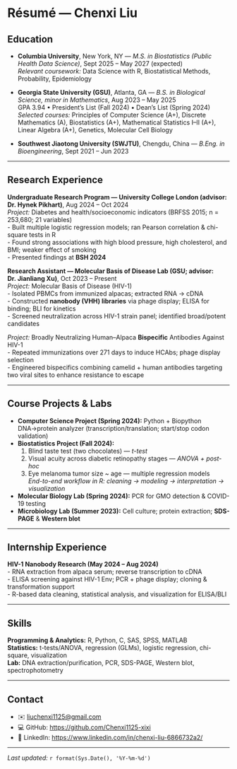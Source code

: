 # Résumé — Chenxi Liu

## Education
- **Columbia University**, New York, NY — *M.S. in Biostatistics (Public Health Data Science)*, Sept 2025 – May 2027 (expected)  
  *Relevant coursework:* Data Science with R, Biostatistical Methods, Probability, Epidemiology

- **Georgia State University (GSU)**, Atlanta, GA — *B.S. in Biological Science, minor in Mathematics*, Aug 2023 – May 2025  
  GPA 3.94 • President’s List (Fall 2024) • Dean’s List (Spring 2024)  
  *Selected courses:* Principles of Computer Science (A+), Discrete Mathematics (A), Biostatistics (A+), Mathematical Statistics I–II (A+), Linear Algebra (A+), Genetics, Molecular Cell Biology

- **Southwest Jiaotong University (SWJTU)**, Chengdu, China — *B.Eng. in Bioengineering*, Sept 2021 – Jun 2023

---

## Research Experience
**Undergraduate Research Program — University College London (advisor: Dr. Hynek Pikhart)**, Aug 2024 – Oct 2024  
*Project:* Diabetes and health/socioeconomic indicators (BRFSS 2015; n = 253,680; 21 variables)  
- Built multiple logistic regression models; ran Pearson correlation & chi-square tests in R  
- Found strong associations with high blood pressure, high cholesterol, and BMI; weaker effect of smoking  
- Presented findings at **BSH 2024**

**Research Assistant — Molecular Basis of Disease Lab (GSU; advisor: Dr. Jianliang Xu)**, Oct 2023 – Present  
*Project:* Molecular Basis of Disease (HIV-1)  
- Isolated PBMCs from immunized alpacas; extracted RNA → cDNA  
- Constructed **nanobody (VHH) libraries** via phage display; ELISA for binding; BLI for kinetics  
- Screened neutralization across HIV-1 strain panel; identified broad/potent candidates

*Project:* Broadly Neutralizing Human–Alpaca **Bispecific** Antibodies Against HIV-1  
- Repeated immunizations over 271 days to induce HCAbs; phage display selection  
- Engineered bispecifics combining camelid + human antibodies targeting two viral sites to enhance resistance to escape

---

## Course Projects & Labs
- **Computer Science Project (Spring 2024):** Python + Biopython DNA→protein analyzer (transcription/translation; start/stop codon validation)  
- **Biostatistics Project (Fall 2024):**  
  1) Blind taste test (two chocolates) — *t-test*  
  2) Visual acuity across diabetic retinopathy stages — *ANOVA + post-hoc*  
  3) Eye melanoma tumor size ~ age — multiple regression models  
  *End-to-end workflow in R: cleaning → modeling → interpretation → visualization*  
- **Molecular Biology Lab (Spring 2024):** PCR for GMO detection & COVID-19 testing  
- **Microbiology Lab (Summer 2023):** Cell culture; protein extraction; **SDS-PAGE** & **Western blot**

---

## Internship Experience
**HIV-1 Nanobody Research (May 2024 – Aug 2024)**  
- RNA extraction from alpaca serum; reverse transcription to cDNA  
- ELISA screening against HIV-1 Env; PCR + phage display; cloning & transformation support  
- R-based data cleaning, statistical analysis, and visualization for ELISA/BLI

---

## Skills
**Programming & Analytics:** R, Python, C, SAS, SPSS, MATLAB  
**Statistics:** t-tests/ANOVA, regression (GLMs), logistic regression, chi-square, visualization  
**Lab:** DNA extraction/purification, PCR, SDS-PAGE, Western blot, spectrophotometry

---

## Contact
- ✉️ [liuchenxi1125@gmail.com](mailto:liuchenxi1125@gmail.com)  
- 💻 GitHub: <https://github.com/Chenxi1125-xixi>  
- 🔗 LinkedIn: <https://www.linkedin.com/in/chenxi-liu-6866732a2/>

---

*Last updated:* `r format(Sys.Date(), '%Y-%m-%d')`  
